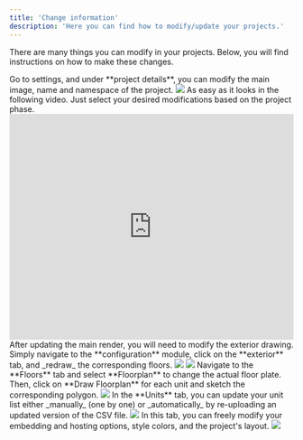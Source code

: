 ```yaml
---
title: 'Change information'
description: 'Here you can find how to modify/update your projects.'
---
```



There are many things you can modify in your projects. Below, you will find instructions on how to make these changes.

<AccordionGroup>
  <Accordion title="Update the project details">
    Go to settings, and under **project details**, you can modify the main image, name and namespace of the project. 
    <Frame>
      <img src="https://i.postimg.cc/X7PTJMV8/change-info-1.jpg" />
    </Frame>
  </Accordion>

  <Accordion title="Refine your customization">
    As easy as it looks in the following video. Just select your desired modifications based on the project phase.
<iframe src="https://fast.wistia.net/embed/iframe/oto4h5vgjh?seo=false&amp;videoFoam=true" title="Allocations Video" allow="autoplay; fullscreen" frameborder="0" scrolling="no" class="wistia_embed" name="wistia_embed" width="100%" height="400px"></iframe>
  </Accordion>

  <Accordion title="Modify the exterior drawing">
    After updating the main render, you will need to modify the exterior drawing. Simply navigate to the **configuration** module, click on the **exterior** tab, and _redraw_ the corresponding floors.
    <Frame>
      <img src="https://i.postimg.cc/DfXp7xjV/update-exterior-ima.jpg" />
    </Frame>
    <Frame caption="Redraw the floors you would like to change. Don't forget to save your work.">
      <img src="https://i.postimg.cc/d1kFsGXW/update-exterior-image-2.jpg" />
    </Frame>
  </Accordion>

  <Accordion title="Update your floor plans">
    Navigate to the **Floors** tab and select **Floorplan** to change the actual floor plate. Then, click on **Draw Floorplan** for each unit and sketch the corresponding polygon.
    <Frame>
      <img src="https://i.postimg.cc/TYMpLPT7/update-exterior-drawing-3.jpg" />
    </Frame>
  </Accordion>

  <Accordion title="Update units">
    In the **Units** tab, you can update your unit list either _manually_ (one by one) or _automatically_ by re-uploading an updated version of the CSV file.
    <Frame caption="If you have any issues updating your unit list, please contact us.">
      <img src="https://i.postimg.cc/13k86chq/update-units.jpg" />
    </Frame>
  </Accordion>

  <Accordion title="Modify the project's style and embed">
    In this tab, you can freely modify your embedding and hosting options, style colors, and the project's layout.
    <Frame>
      <img src="https://i.postimg.cc/wTsCbhR2/update-style-and-embed.jpg" />
    </Frame>

  </Accordion>
</AccordionGroup>